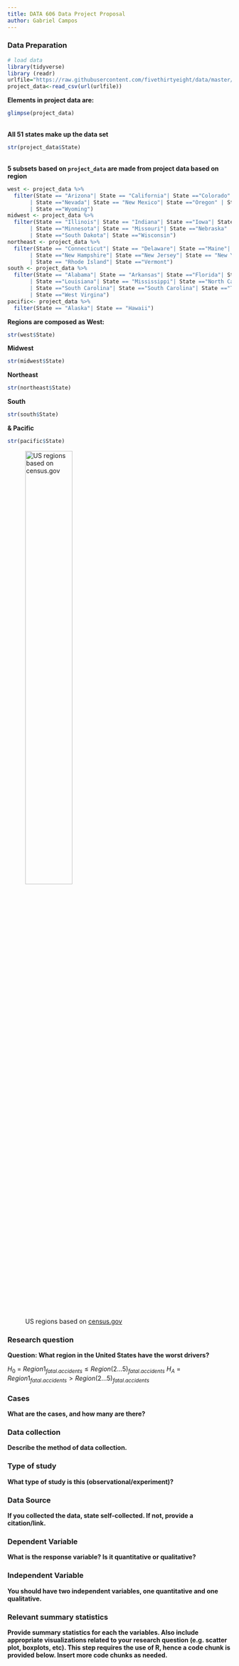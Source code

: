 ```yaml
---
title: DATA 606 Data Project Proposal
author: Gabriel Campos
---
```


### Data Preparation

```r
# load data
library(tidyverse)
library (readr)
urlfile="https://raw.githubusercontent.com/fivethirtyeight/data/master/bad-drivers/bad-drivers.csv"
project_data<-read_csv(url(urlfile))
```

**Elements in project data are: **

```r
glimpse(project_data)
```
\
**All 51 states make up the data set**
\
```r
str(project_data$State)
```
\
**5 subsets based on `project_data` are made from project data based on region**
\

```r
west <- project_data %>%
  filter(State == "Arizona"| State == "California"| State =="Colorado"| State =="Idaho"| State =="Montana"
  	   | State =="Nevada"| State == "New Mexico"| State =="Oregon" | State == "Utah"| State =="Washington"
  	   | State =="Wyoming")
midwest <- project_data %>%
  filter(State == "Illinois"| State == "Indiana"| State =="Iowa"| State =="Kansas"| State =="Michigan"
  	   | State =="Minnesota"| State == "Missouri"| State =="Nebraska" | State == "North Dakota"| State =="Ohio"
  	   | State =="South Dakota"| State =="Wisconsin")
northeast <- project_data %>%
  filter(State == "Connecticut"| State == "Delaware"| State =="Maine"| State =="Massachusetts"
  	   | State =="New Hampshire"| State =="New Jersey"| State == "New York"| State =="Pennsylvania"
  	   | State == "Rhode Island"| State =="Vermont")
south <- project_data %>%
  filter(State == "Alabama"| State == "Arkansas"| State =="Florida"| State =="Georgia"| State =="Kentucky"
  	   | State =="Louisiana"| State == "Mississippi"| State =="North Carolina"| State == "Oklahoma"
  	   | State =="South Carolina"| State =="South Carolina"| State =="Tennessee"| State =="Texas"| State =="Virgina"
  	   | State =="West Virgina")
pacific<- project_data %>%
  filter(State == "Alaska"| State == "Hawaii")
```

**Regions are composed as West:**
```r
str(west$State)
```
**Midwest**
```r
str(midwest$State)
```
**Northeast**
```r
str(northeast$State)
```
**South**
```r
str(south$State)
```
**&  Pacific**
```r
str(pacific$State)
```


![US regions based on [census.gov](https://www2.census.gov/geo/pdfs/maps-data/maps/reference/us_regdiv.pdf) ](regions.PNG){width=50%}


### Research question 

**Question: What region in the United States have the worst drivers?**

$H_0$ = $Region1_{fatal.accidents}\le Region(2...5)_{fatal.accidents}$
$H_A$ = $Region1_{fatal.accidents}> Region(2...5)_{fatal.accidents}$




### Cases 

**What are the cases, and how many are there?**



### Data collection 

**Describe the method of data collection.**



### Type of study 

**What type of study is this (observational/experiment)?**



### Data Source 

**If you collected the data, state self-collected. If not, provide a citation/link.**




### Dependent Variable

**What is the response variable? Is it quantitative or qualitative?**



### Independent Variable

**You should have two independent variables, one quantitative and one qualitative.**



### Relevant summary statistics 

**Provide summary statistics for each the variables. Also include appropriate visualizations related to your research question (e.g. scatter plot, boxplots, etc). This step requires the use of R, hence a code chunk is provided below. Insert more code chunks as needed.**

```r

```

